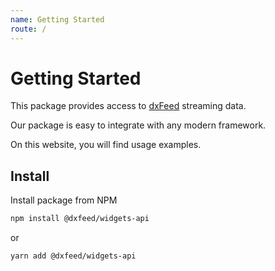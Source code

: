 ```yaml
---
name: Getting Started
route: /
---
```


# Getting Started

This package provides access to [dxFeed](https://www.dxfeed.com/) streaming data.

Our package is easy to integrate with any modern framework.

On this website, you will find usage examples.

## Install
Install package from NPM

```sh
npm install @dxfeed/widgets-api
```
or
```sh
yarn add @dxfeed/widgets-api
```
